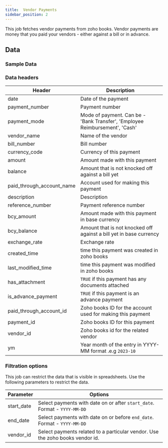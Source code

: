 ```yaml
---
title:  Vendor Payments
sidebar_position: 2
---
```


This job fetches vendor payments from zoho books. Vendor payments are money that you paid your vendors - either against a bill or in advance.

<AddJob
  template="gsheet_zoho_books_vendor_payments"
/>

## Data

### Sample Data

<Gsheet
  src="https://docs.google.com/spreadsheets/d/1-gX-uq5YrTW-6gQJYM-mNXitEOfJLTiQCvPtV8CR1Yc/edit#gid=1912124598"
/>

### Data headers

| Header | Description |
|----|----|
| date | Date of the payment |
| payment_number | Payment number |
| payment_mode | Mode of payment. Can be - 'Bank Transfer', 'Employee Reimbursement', 'Cash' |
| vendor_name | Name of the vendor |
| bill_number | Bill number |
| currency_code | Currency of this payment |
| amount | Amount made with this payment |
| balance | Amount that is not knocked off against a bill yet |
| paid_through_account_name | Account used for making this payment |
| description | Description |
| reference_number | Payment reference number |
| bcy_amount | Amount made with this payment in base currency |
| bcy_balance | Amount that is not knocked off against a bill yet in base currency |
| exchange_rate | Exchange rate |
| created_time | time this payment was created in zoho books |
| last_modified_time | time this payment was modified in zoho books |
| has_attachment | `TRUE` if this payment has any documents attached |
| is_advance_payment | `TRUE` if this payment is an advance payment |
| paid_through_account_id | Zoho books ID for the account used for making this payment |
| payment_id | Zoho books ID for this payment |
| vendor_id | Zoho books id for the related vendor |
| ym | Year month of the entry in YYYY-MM format .e.g `2023-10` |

### Filtration options

This job can restrict the data that is visible in spreadsheets. Use the following parameters to restrict the data.

| Parameter | Options |
|----|----|
| start_date | Select payments with date on or after `start_date`. Format - `YYYY-MM-DD` |
| end_date | Select payments with date on or before `end_date`. Format - `YYYY-MM-DD` |
| vendor_id | Select payments related to a particular vendor. Use the zoho books vendor id. |

<!---
## Others

### Similar jobs

Similar sort of data can be achieved by using get accounting transaction job and filtering it by invoice type. 

### Reports that use this job

Here are some of the report templates that use this job: 
-->